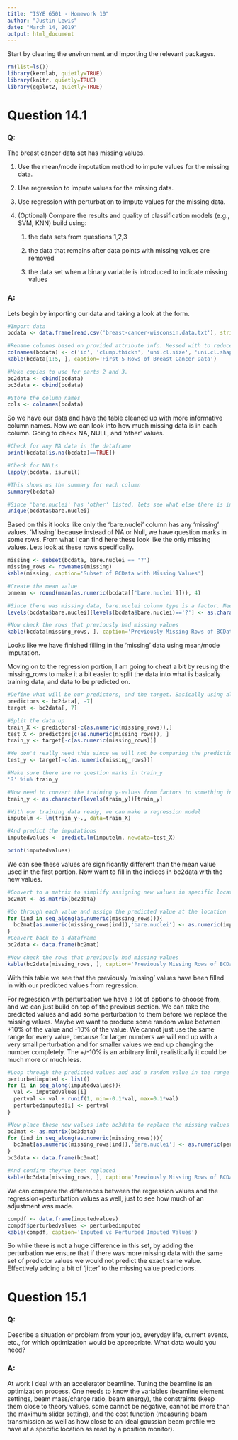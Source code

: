 ---
title: "ISYE 6501 - Homework 10"
author: "Justin Lewis"
date: "March 14, 2019"
output: html_document
---

Start by clearing the environment and importing the relevant packages.

```{r Initialization Section, warning=FALSE, message=FALSE, error=FALSE}
rm(list=ls())
library(kernlab, quietly=TRUE)
library(knitr, quietly=TRUE)
library(ggplot2, quietly=TRUE)
```

# Question 14.1

### Q:
The breast cancer data set has missing values.

1. Use the mean/mode imputation method to impute values for the missing data.

2. Use regression to impute values for the missing data.

3. Use regression with perturbation to impute values for the missing data.

4. (Optional) Compare the results and quality of classification models (e.g., SVM, KNN) build using:

    (1) the data sets from questions 1,2,3
  
    (2) the data that remains after data points with missing values are removed
  
    (3) the data set when a binary variable is introduced to indicate missing values

### A:
Lets begin by importing our data and taking a look at the form.
```{r}
#Import data
bcdata <- data.frame(read.csv('breast-cancer-wisconsin.data.txt'), stringsAsFactors=FALSE)

#Rename columns based on provided attribute info. Messed with to reduce table widths.
colnames(bcdata) <- c('id', 'clump.thickn', 'uni.cl.size', 'uni.cl.shape', 'marg.adhes', 'sing.epith.cl.size', 'bare.nuclei', 'bland.c', 'norm.nucl', 'mito', 'class')
kable(bcdata[1:5, ], caption='First 5 Rows of Breast Cancer Data')

#Make copies to use for parts 2 and 3.
bc2data <- cbind(bcdata)
bc3data <- cbind(bcdata)

#Store the column names
cols <- colnames(bcdata)
```

So we have our data and have the table cleaned up with more informative column names. Now we can look into how much missing data is in each column. Going to check NA, NULL, and 'other' values.

```{r}
#Check for any NA data in the dataframe
print(bcdata[is.na(bcdata)==TRUE])

#Check for NULLs
lapply(bcdata, is.null)

#This shows us the summary for each column
summary(bcdata)

#Since 'bare.nuclei' has 'other' listed, lets see what else there is in the column
unique(bcdata$bare.nuclei)
```

Based on this it looks like only the 'bare.nuclei' column has any 'missing' values. 'Missing' because instead of NA or Null, we have question marks in some rows. From what I can find here these look like the only missing values. Lets look at these rows specifically.

```{r}
missing <- subset(bcdata, bare.nuclei == '?')
missing_rows <- rownames(missing)
kable(missing, caption='Subset of BCData with Missing Values')
```



```{r}
#Create the mean value
bnmean <- round(mean(as.numeric(bcdata[['bare.nuclei']])), 4)

#Since there was missing data, bare.nuclei column type is a factor. Need to use levels.
levels(bcdata$bare.nuclei)[levels(bcdata$bare.nuclei)=='?'] <- as.character(bnmean)

#Now check the rows that previously had missing values
kable(bcdata[missing_rows, ], caption='Previously Missing Rows of BCData')
```

Looks like we have finished filling in the 'missing' data using mean/mode imputation. 

Moving on to the regression portion, I am going to cheat a bit by reusing the missing_rows to make it a bit easier to split the data into what is basically training data, and data to be predicted on.

```{r, warning=FALSE}
#Define what will be our predictors, and the target. Basically using all columns other than bare.nuclei to predict the value in bare.nuclei.
predictors <- bc2data[, -7]
target <- bc2data[, 7]

#Split the data up
train_X <- predictors[-c(as.numeric(missing_rows)),]
test_X <- predictors[c(as.numeric(missing_rows)), ]
train_y <- target[-c(as.numeric(missing_rows))]

#We don't really need this since we will not be comparing the predictions to anything
test_y <- target[-c(as.numeric(missing_rows))]

#Make sure there are no question marks in train_y
'?' %in% train_y

#Now need to convert the training y-values from factors to something interpretable by the model
train_y <- as.character(levels(train_y))[train_y]

#With our training data ready, we can make a regression model
imputelm <- lm(train_y~., data=train_X)

#And predict the imputations
imputedvalues <- predict.lm(imputelm, newdata=test_X)

print(imputedvalues)
```

We can see these values are significantly different than the mean value used in the first portion. Now want to fill in the indices in bc2data with the new values.

```{r}
#Convert to a matrix to simplify assigning new values in specific locations
bc2mat <- as.matrix(bc2data)

#Go through each value and assign the predicted value at the location
for (ind in seq_along(as.numeric(missing_rows))){
  bc2mat[as.numeric(missing_rows[ind]),'bare.nuclei'] <- as.numeric(imputedvalues[[ind]])
}
#Convert back to a dataframe
bc2data <- data.frame(bc2mat)

#Now check the rows that previously had missing values
kable(bc2data[missing_rows, ], caption='Previously Missing Rows of BCData - Filled with Regression')
```

With this table we see that the previously 'missing' values have been filled in with our predicted values from regression.

For regression with perturbation we have a lot of options to choose from, and we can just build on top  of the previous section. We can take the predicted values and add some perturbation to them before we replace the missing values. Maybe we want to produce some random value between +10% of the value and -10% of the value. We cannot just use the same range for every value, because for larger numbers we will end up with a very small perturbation and for smaller values we end up changing the number completely. The +/-10% is an arbitrary limit, realistically it could be much more or much less. 

```{r}
#Loop through the predicted values and add a random value in the range of -10% and +10% of the current value.
perturbedimputed <- list()
for (i in seq_along(imputedvalues)){
  val <- imputedvalues[i]
  pertval <- val + runif(1, min=-0.1*val, max=0.1*val)
  perturbedimputed[i] <- pertval
}

#Now place these new values into bc3data to replace the missing values
bc3mat <- as.matrix(bc3data)
for (ind in seq_along(as.numeric(missing_rows))){
  bc3mat[as.numeric(missing_rows[ind]),'bare.nuclei'] <- as.numeric(perturbedimputed[[ind]])
}
bc3data <- data.frame(bc3mat)

#And confirm they've been replaced
kable(bc3data[missing_rows, ], caption='Previously Missing Rows of BCData - Filled with Regression and Perturbation')
```

We can compare the differences between the regression values and the regression+perturbation values as well, just to see how much of an adjustment was made.

```{r}
compdf <- data.frame(imputedvalues)
compdf$perturbedvalues <- perturbedimputed
kable(compdf, caption='Imputed vs Perturbed Imputed Values')
```

So while there is not a huge difference in this set, by adding the perturbation we ensure that if there was more missing data with the same set of predictor values we would not predict the exact same value. Effectively adding a bit of 'jitter' to the missing value predictions. 


# Question 15.1 

### Q:
Describe a situation or problem from your job, everyday life, current events, etc., for which optimization would be appropriate. What data would you need?

### A:
At work I deal with an accelerator beamline. Tuning the beamline is an optimization process. One needs to know the variables (beamline element settings, beam mass/charge ratio, beam energy), the constraints (keep them close to theory values, some cannot be negative, cannot be more than the maximum slider setting), and the cost function (measuring beam transmission as well as how close to an ideal gaussian beam profile we have at a specific location as read by a position monitor).
